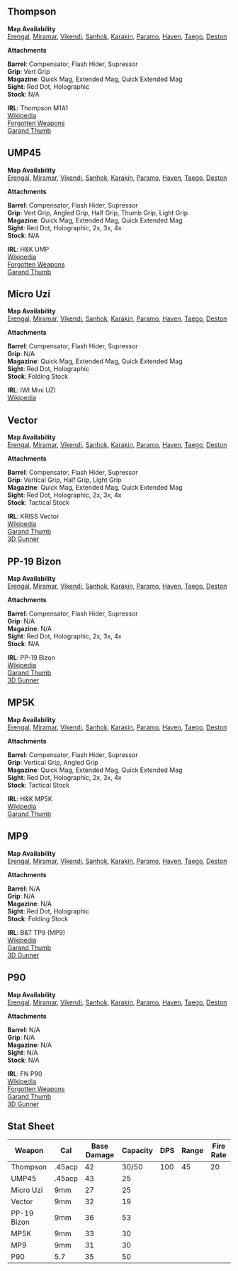 
## Thompson

<Weapon name="Thompson"/>

**Map Availability**  
[Erengal](/maps/erengal),
[Miramar](/maps/miramar),
[Vikendi](/maps/vikendi),
[Sanhok](/maps/sanhok),
[Karakin](/maps/karakin),
[Paramo](/maps/paramo),
[Haven](/maps/haven),
[Taego](/maps/taego),
[Deston](/maps/deston)  

**Attachments**  

**Barrel**: Compensator, Flash Hider, Supressor  
**Grip**: Vert Grip  
**Magazine**: Quick Mag, Extended Mag, Quick Extended Mag  
**Sight**: Red Dot, Holographic  
**Stock**: N/A  

**IRL**: Thompson M1A1  
[Wikipedia](https://en.wikipedia.org/wiki/Thompson_submachine_gun)  
[Forgotten Weapons](https://www.forgottenweapons.com/the-iconic-american-ww2-thompson-the-m1a1/)  
[Garand Thumb](https://www.youtube.com/watch?v=9UbAgtI7CCI)  

## UMP45

<Weapon name="UMP45"/>

**Map Availability**  
[Erengal](/maps/erengal),
[Miramar](/maps/miramar),
[Vikendi](/maps/vikendi),
[Sanhok](/maps/sanhok),
[Karakin](/maps/karakin),
[Paramo](/maps/paramo),
[Haven](/maps/haven),
[Taego](/maps/taego),
[Deston](/maps/deston)  

**Attachments**  

**Barrel**: Compensator, Flash Hider, Supressor  
**Grip**: Vert Grip, Angled Grip, Half Grip, Thumb Grip, Light Grip  
**Magazine**: Quick Mag, Extended Mag, Quick Extended Mag  
**Sight**: Red Dot, Holographic, 2x, 3x, 4x  
**Stock**: N/A  

**IRL**: H&K UMP  
[Wikipedia](https://en.wikipedia.org/wiki/Heckler_%26_Koch_UMP)  
[Forgotten Weapons](https://www.forgottenweapons.com/hk-ump-an-hk-smg-made-for-40-and-45/)  
[Garand Thumb](https://www.youtube.com/watch?v=onzmRmgD9w4)  

## Micro Uzi

<Weapon name="Micro Uzi"/>

**Map Availability**  
[Erengal](/maps/erengal),
[Miramar](/maps/miramar),
[Vikendi](/maps/vikendi),
[Sanhok](/maps/sanhok),
[Karakin](/maps/karakin),
[Paramo](/maps/paramo),
[Haven](/maps/haven),
[Taego](/maps/taego),
[Deston](/maps/deston)  

**Attachments**  

**Barrel**: Compensator, Flash Hider, Supressor  
**Grip**: N/A  
**Magazine**: Quick Mag, Extended Mag, Quick Extended Mag  
**Sight**: Red Dot, Holographic  
**Stock**: Folding Stock  

**IRL**: IWI Mini UZI  
[Wikipedia](https://en.wikipedia.org/wiki/Uzi)  

## Vector

<Weapon name="Vector"/>

**Map Availability**  
[Erengal](/maps/erengal),
[Miramar](/maps/miramar),
[Vikendi](/maps/vikendi),
[Sanhok](/maps/sanhok),
[Karakin](/maps/karakin),
[Paramo](/maps/paramo),
[Haven](/maps/haven),
[Taego](/maps/taego),
[Deston](/maps/deston)  

**Attachments**  

**Barrel**: Compensator, Flash Hider, Supressor  
**Grip**: Vertical Grip, Half Grip, Light Grip  
**Magazine**: Quick Mag, Extended Mag, Quick Extended Mag  
**Sight**: Red Dot, Holographic, 2x, 3x, 4x  
**Stock**: Tactical Stock  

**IRL**: KRISS Vector  
[Wikipedia](https://en.wikipedia.org/wiki/KRISS_Vector)  
[Garand Thumb](https://www.youtube.com/watch?v=xzFQGKs22Wg)  
[3D Gunner](https://www.youtube.com/watch?v=3VTozfN8RlU)  

## PP-19 Bizon

<Weapon name="PP-19 Bizon"/>

**Map Availability**  
[Erengal](/maps/erengal),
[Miramar](/maps/miramar),
[Vikendi](/maps/vikendi),
[Sanhok](/maps/sanhok),
[Karakin](/maps/karakin),
[Paramo](/maps/paramo),
[Haven](/maps/haven),
[Taego](/maps/taego),
[Deston](/maps/deston)  

**Attachments**  

**Barrel**: Compensator, Flash Hider, Supressor  
**Grip**: N/A  
**Magazine**: N/A  
**Sight**: Red Dot, Holographic, 2x, 3x, 4x  
**Stock**: N/A  

**IRL**: PP-19 Bizon  
[Wikipedia](https://en.wikipedia.org/wiki/PP-19_Bizon)  
[Garand Thumb](https://www.youtube.com/watch?v=WXTbuR_fbB8)  
[3D Gunner](https://www.youtube.com/watch?v=H77F5RixsrY&t=2s)  

## MP5K

<Weapon name="MP5K"/>

**Map Availability**  
[Erengal](/maps/erengal),
[Miramar](/maps/miramar),
[Vikendi](/maps/vikendi),
[Sanhok](/maps/sanhok),
[Karakin](/maps/karakin),
[Paramo](/maps/paramo),
[Haven](/maps/haven),
[Taego](/maps/taego),
[Deston](/maps/deston)  

**Attachments**  

**Barrel**: Compensator, Flash Hider, Supressor  
**Grip**: Vertical Grip, Angled Grip  
**Magazine**: Quick Mag, Extended Mag, Quick Extended Mag  
**Sight**: Red Dot, Holographic, 2x, 3x, 4x  
**Stock**: Tactical Stock  

**IRL**: H&K MP5K  
[Wikipedia](https://en.wikipedia.org/wiki/Heckler_%26_Koch_MP5)  
[Garand Thumb](https://www.youtube.com/watch?v=-yng8zJ1o80)  

## MP9

<Weapon name="MP9"/>

**Map Availability**  
[Erengal](/maps/erengal),
[Miramar](/maps/miramar),
[Vikendi](/maps/vikendi),
[Sanhok](/maps/sanhok),
[Karakin](/maps/karakin),
[Paramo](/maps/paramo),
[Haven](/maps/haven),
[Taego](/maps/taego),
[Deston](/maps/deston)  

**Attachments**  

**Barrel**: N/A  
**Grip**: N/A  
**Magazine**: N/A  
**Sight**: Red Dot, Holographic  
**Stock**: Folding Stock  

**IRL**: B&T TP9 (MP9)  
[Wikipedia](https://en.wikipedia.org/wiki/Br%C3%BCgger_%26_Thomet_MP9)  
[Garand Thumb](https://www.youtube.com/watch?v=I1UM4OJhKwc)  
[3D Gunner](https://www.youtube.com/watch?v=G3Xz7dj5j9c)  

## P90

<Weapon name="P90"/>

**Map Availability**  
[Erengal](/maps/erengal),
[Miramar](/maps/miramar),
[Vikendi](/maps/vikendi),
[Sanhok](/maps/sanhok),
[Karakin](/maps/karakin),
[Paramo](/maps/paramo),
[Haven](/maps/haven),
[Taego](/maps/taego),
[Deston](/maps/deston)  

**Attachments**  

**Barrel**: N/A  
**Grip**: N/A  
**Magazine**: N/A  
**Sight**: N/A  
**Stock**: N/A  

**IRL**: FN P90  
[Wikipedia](https://en.wikipedia.org/wiki/FN_P90)  
[Forgotten Weapons](https://www.youtube.com/watch?v=M20PiFxMkrs)  
[Garand Thumb](https://www.youtube.com/watch?v=gYkMrlbXOm0)  
[3D Gunner](https://www.youtube.com/watch?v=RqSgCTWI928)  

## Stat Sheet

| Weapon | Cal | Base Damage | Capacity | DPS | Range | Fire Rate |
| ------ | --- | ----------- | -------- | --- | ----- | --------- |
| Thompson | .45acp | 42 | 30/50 | 100 | 45 | 20 |
| UMP45 | .45acp | 43 | 25 |
| Micro Uzi | 9mm | 27 | 25 |
| Vector | 9mm | 32 | 19 |
| PP-19 Bizon | 9mm | 36 | 53 |
| MP5K | 9mm | 33 | 30 |
| MP9 | 9mm | 31 | 30 |
| P90 | 5.7 | 35 | 50 |